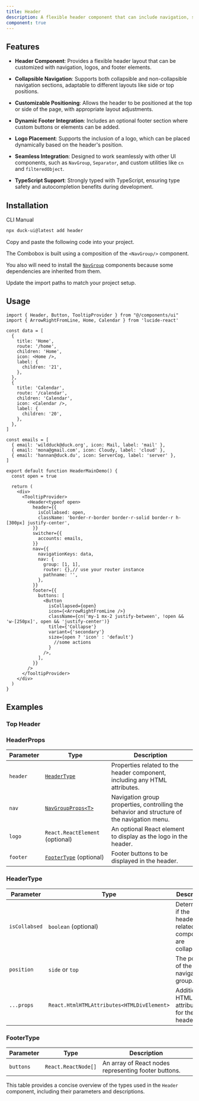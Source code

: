 ```yaml
---
title: Header 
description: A flexible header component that can include navigation, switcher, and footer elements. 
component: true
---
```


<ComponentPreview
  name="HeaderMainDemo"
  description="A Header"
  showSettings={true}
/>

## Features

- **Header Component**: Provides a flexible header layout that can be customized with navigation, logos, and footer elements.
  
- **Collapsible Navigation**: Supports both collapsible and non-collapsible navigation sections, adaptable to different layouts like side or top positions.

- **Customizable Positioning**: Allows the header to be positioned at the top or side of the page, with appropriate layout adjustments.

- **Dynamic Footer Integration**: Includes an optional footer section where custom buttons or elements can be added.

- **Logo Placement**: Supports the inclusion of a logo, which can be placed dynamically based on the header's position.

- **Seamless Integration**: Designed to work seamlessly with other UI components, such as `NavGroup`, `Separator`, and custom utilities like `cn` and `filteredObject`. 

- **TypeScript Support**: Strongly typed with TypeScript, ensuring type safety and autocompletion benefits during development.

## Installation

<Tabs defaultValue="cli">

<TabsList>
  <TabsTrigger value="cli">CLI</TabsTrigger>
  <TabsTrigger value="manual">Manual</TabsTrigger>
</TabsList>
<TabsContent value="cli">

```bash
npx duck-ui@latest add header 
```

</TabsContent>

<TabsContent value="manual">

<Steps>

<Step>Copy and paste the following code into your project.</Step>

<ComponentSource name="Header" />

<Step>The Combobox is built using a composition of the `<NavGroup/>` component.</Step>

<Step>You also will need to install the [`NavGroup`](/docs/components/NavGroup#installation) components because some dependencies
    are inherited from them.</Step>

<Step>Update the import paths to match your project setup.</Step>

</Steps>

</TabsContent>

</Tabs>

## Usage

```tsx
import { Header, Button, TooltipProvider } from "@/components/ui"
import { ArrowRightFromLine, Home, Calendar } from 'lucide-react'
```

```tsx
const data = [
  {
    title: 'Home',
    route: '/home',
    children: 'Home',
    icon: <Home />,
    label: {
      children: '21',
    },
  },
  {
    title: 'Calendar',
    route: '/calendar',
    children: 'Calendar',
    icon: <Calendar />,
    label: {
      children: '20',
    },
  },
]

const emails = [
  { email: 'wildduck@duck.org', icon: Mail, label: 'mail' },
  { email: 'mona@gmail.com', icon: Cloudy, label: 'cloud' },
  { email: 'hannan@duck.du', icon: ServerCog, label: 'server' },
]

export default function HeaderMainDemo() {
  const open = true 

  return (
    <div>
      <TooltipProvider>
        <Header<typeof open>
          header={{
            isCollabsed: open,
            className: 'border-r-border border-r-solid border-r h-[300px] justify-center',
          }}
          switcher={{
            accounts: emails,
          }}
          nav={{
            navigationKeys: data,
            nav: {
              group: [1, 1],
              router: {},// use your router instance
              pathname: '',
            },
          }}
          footer={{
            buttons: [
              <Button
                isCollapsed={open}
                icon={<ArrowRightFromLine />}
                className={cn('my-1 mx-2 justify-between', !open && 'w-[250px]', open && 'justify-center')}
                title={'Collapse'}
                variant={'secondary'}
                size={open ? 'icon' : 'default'}
                  //some actions
                }
              />,
            ],
          }}
        />
      </TooltipProvider>
    </div>
  )
}
```

## Examples

### Top Header  

<ComponentPreview
  name="HeaderTopDemo"
  description="A Header"
  showSettings={true}
/>

### HeaderProps

| Parameter  | Type                                         | Description                                                                                   |
|------------|----------------------------------------------|-----------------------------------------------------------------------------------------------|
| `header`   | [`HeaderType`](#headertype)                  | Properties related to the header component, including any HTML attributes.                    |
| `nav`      | [`NavGroupProps<T>`](/docs/components/NavGroup#navgroupprops)         | Navigation group properties, controlling the behavior and structure of the navigation menu.   |
| `logo` | `React.ReactElement` (optional)   | An optional React element to display as the logo in the header.      |
| `footer`   | [`FooterType`](#footertype) (optional)       | Footer buttons to be displayed in the header.                                                 |

### HeaderType

| Parameter    | Type                                         | Description                                                                                   |
|--------------|----------------------------------------------|-----------------------------------------------------------------------------------------------|
| `isCollabsed`| `boolean` (optional)                         | Determines if the header or related components are collapsed.                                 |
| `position`      | `side` or `top`              | The position of the navigation group.                          |
| `...props`   | `React.HtmlHTMLAttributes<HTMLDivElement>`   | Additional HTML attributes for the header.                                                    |

### FooterType

| Parameter   | Type                       | Description                                                                                   |
|-------------|----------------------------|-----------------------------------------------------------------------------------------------|
| `buttons`   | `React.ReactNode[]`         | An array of React nodes representing footer buttons.                                          |

This table provides a concise overview of the types used in the `Header` component, including their parameters and descriptions.
